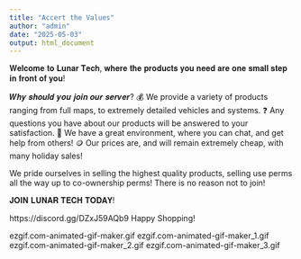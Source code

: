 ```yaml
---
title: "Accert the Values"
author: "admin"
date: "2025-05-03"
output: html_document
---
```


𝐖𝐞𝐥𝐜𝐨𝐦𝐞 𝐭𝐨 𝐋𝐮𝐧𝐚𝐫 𝐓𝐞𝐜𝐡, 𝐰𝐡𝐞𝐫𝐞 𝐭𝐡𝐞 𝐩𝐫𝐨𝐝𝐮𝐜𝐭𝐬 𝐲𝐨𝐮 𝐧𝐞𝐞𝐝 𝐚𝐫𝐞 𝐨𝐧𝐞 𝐬𝐦𝐚𝐥𝐥 𝐬𝐭𝐞𝐩 𝐢𝐧 𝐟𝐫𝐨𝐧𝐭 𝐨𝐟 𝐲𝐨𝐮!

𝑾𝒉𝒚 𝒔𝒉𝒐𝒖𝒍𝒅 𝒚𝒐𝒖 𝒋𝒐𝒊𝒏 𝒐𝒖𝒓 𝒔𝒆𝒓𝒗𝒆𝒓?
💰 We provide a variety of products ranging from full maps, to extremely detailed vehicles and systems.
❓ Any questions you have about our products will be answered to your satisfaction.
💬  We have a great environment, where you can chat, and get help from others!
🪙 Our prices are, and will remain extremely cheap, with many holiday sales!

We pride ourselves in selling the highest quality products, selling use perms all the way up to co-ownership perms!
There is no reason not to join!

𝐉𝐎𝐈𝐍 𝐋𝐔𝐍𝐀𝐑 𝐓𝐄𝐂𝐇 𝐓𝐎𝐃𝐀𝐘!

https://discord.gg/DZxJ59AQb9
Happy Shopping!

ezgif.com-animated-gif-maker.gif
ezgif.com-animated-gif-maker_1.gif
ezgif.com-animated-gif-maker_2.gif
ezgif.com-animated-gif-maker_3.gif 
